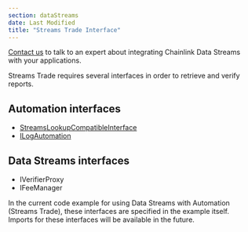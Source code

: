 ```yaml
---
section: dataStreams
date: Last Modified
title: "Streams Trade Interface"
---
```



<DataStreams section="asideDisclaimer" />

<Aside type="note" title="Talk to an expert">
  <a href="https://chainlinkcommunity.typeform.com/datastreams?#ref_id=docs">Contact us</a> to talk to an expert about
  integrating Chainlink Data Streams with your applications.
</Aside>

Streams Trade requires several interfaces in order to retrieve and verify reports.

## Automation interfaces

- [StreamsLookupCompatibleInterface](/chainlink-automation/reference/automation-interfaces#streamslookupcompatibleinterface)
- [ILogAutomation](/chainlink-automation/reference/automation-interfaces#ilogautomation)

## Data Streams interfaces

- IVerifierProxy
- IFeeManager

In the current code example for using Data Streams with Automation (Streams Trade), these interfaces are specified in the example itself. Imports for these interfaces will be available in the future.

<CodeSample src="samples/DataStreams/StreamsUpkeep.sol" />
